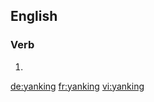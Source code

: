
==English==

===Verb===
{{head|en}}

# {{present participle of|yank|lang=en}}

[[de:yanking]]
[[fr:yanking]]
[[vi:yanking]]